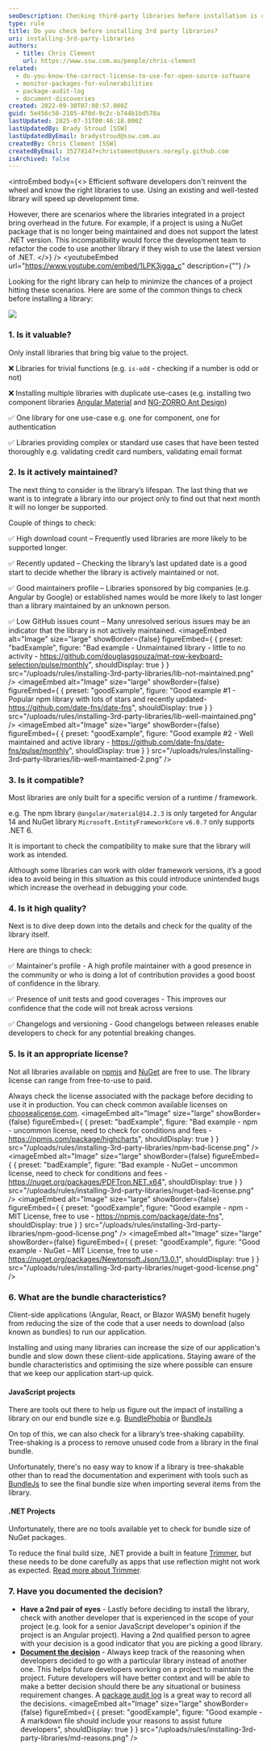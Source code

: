 ```yaml
---
seoDescription: Checking third-party libraries before installation is crucial for software development to ensure code quality, license compliance, and avoid potential bugs
type: rule
title: Do you check before installing 3rd party libraries?
uri: installing-3rd-party-libraries
authors:
  - title: Chris Clement
    url: https://www.ssw.com.au/people/chris-clement
related:
  - do-you-know-the-correct-license-to-use-for-open-source-software
  - monitor-packages-for-vulnerabilities
  - package-audit-log
  - document-discoveries
created: 2022-09-30T07:08:57.000Z
guid: 5e456c50-2105-470d-9c2c-b744b1bd578a
lastUpdated: 2025-07-31T00:46:18.000Z
lastUpdatedBy: Brady Stroud [SSW]
lastUpdatedByEmail: bradystroud@ssw.com.au
createdBy: Chris Clement [SSW]
createdByEmail: 35278147+christoment@users.noreply.github.com
isArchived: false
---
```

<introEmbed
  body={<>
Efficient software developers don't reinvent the wheel and know the right libraries to use. Using an existing and well-tested library will speed up development time.

However, there are scenarios where the libraries integrated in a project bring overhead in the future. For example, if a project is using a NuGet package that is no longer being maintained and does not support the latest .NET version. This incompatibility would force the development team to refactor the code to use another library if they wish to use the latest version of .NET.
  </>}
/>
<youtubeEmbed url="https://www.youtube.com/embed/1LPK3jgga_c" description={""} />

Looking for the right library can help to minimize the chances of a project hitting these scenarios. Here are some of the common things to check before installing a library:

![](/uploads/rules/installing-3rd-party-libraries/3rd-party-check-logos_1710232021941.png)

### 1. Is it valuable?

Only install libraries that bring big value to the project.

❌ Libraries for trivial functions (e.g. `is-odd` - checking if a number is odd or not)

❌ Installing multiple libraries with duplicate use-cases (e.g. installing two component libraries [Angular Material](https://material.angular.io) and [NG-ZORRO Ant Design](https://ng.ant.design/docs/introduce/en))

✅ One library for one use-case
e.g. one for component, one for authentication

✅ Libraries providing complex or standard use cases that have been tested thoroughly
e.g. validating credit card numbers, validating email format

### 2. Is it actively maintained?

The next thing to consider is the library’s lifespan. The last thing that we want is to integrate a library into our project only to find out that next month it will no longer be supported.

Couple of things to check:

✅ High download count – Frequently used libraries are more likely to be supported longer.

✅ Recently updated – Checking the library’s last updated date is a good start to decide whether the library is actively maintained or not.

✅ Good maintainers profile – Libraries sponsored by big companies (e.g. Angular by Google) or established names would be more likely to last longer than a library maintained by an unknown person.

✅ Low GitHub issues count – Many unresolved serious issues may be an indicator that the library is not actively maintained.
<imageEmbed
  alt="Image"
  size="large"
  showBorder={false}
  figureEmbed={ {
    preset: "badExample",
    figure: "Bad example - Unmaintained library - little to no activity - https://github.com/douglasgsouza/mat-row-keyboard-selection/pulse/monthly",
    shouldDisplay: true
  } }
  src="/uploads/rules/installing-3rd-party-libraries/lib-not-maintained.png"
/>
<imageEmbed
  alt="Image"
  size="large"
  showBorder={false}
  figureEmbed={ {
    preset: "goodExample",
    figure: "Good example #1 - Popular npm library with lots of stars and recently updated- https://github.com/date-fns/date-fns",
    shouldDisplay: true
  } }
  src="/uploads/rules/installing-3rd-party-libraries/lib-well-maintained.png"
/>
<imageEmbed
  alt="Image"
  size="large"
  showBorder={false}
  figureEmbed={ {
    preset: "goodExample",
    figure: "Good example #2 - Well maintained and active library - https://github.com/date-fns/date-fns/pulse/monthly",
    shouldDisplay: true
  } }
  src="/uploads/rules/installing-3rd-party-libraries/lib-well-maintained-2.png"
/>

### 3. Is it compatible?

Most libraries are only built for a specific version of a runtime / framework.

e.g. The npm library `@angular/material@14.2.3` is only targeted for Angular 14 and NuGet library `Microsoft.EntityFrameworkCore` `v6.0.7` only supports .NET 6.

It is important to check the compatibility to make sure that the library will work as intended.

Although some libraries can work with older framework versions, it’s a good idea to avoid being in this situation as this could introduce unintended bugs which increase the overhead in debugging your code.

### 4. Is it high quality?

Next is to dive deep down into the details and check for the quality of the library itself.

Here are things to check:

✅ Maintainer's profile - A high profile maintainer with a good presence in the community or who is doing a lot of contribution provides a good boost of confidence in the library.

✅ Presence of unit tests and good coverages - This improves our confidence that the code will not break across versions

✅ Changelogs and versioning - Good changelogs between releases enable developers to check for any potential breaking changes.

### 5. Is it an appropriate license?

Not all libraries available on [npmjs](https://npmjs.com) and [NuGet](https://nuget.org) are free to use. The library license can range from free-to-use to paid.

Always check the license associated with the package before deciding to use it in production. You can check common available licenses on [choosealicense.com](https://choosealicense.com).
<imageEmbed
  alt="Image"
  size="large"
  showBorder={false}
  figureEmbed={ {
    preset: "badExample",
    figure: "Bad example - npm - uncommon license, need to check for conditions and fees - https://npmjs.com/package/highcharts",
    shouldDisplay: true
  } }
  src="/uploads/rules/installing-3rd-party-libraries/npm-bad-license.png"
/>
<imageEmbed
  alt="Image"
  size="large"
  showBorder={false}
  figureEmbed={ {
    preset: "badExample",
    figure: "Bad example - NuGet – uncommon license, need to check for conditions and fees - https://nuget.org/packages/PDFTron.NET.x64",
    shouldDisplay: true
  } }
  src="/uploads/rules/installing-3rd-party-libraries/nuget-bad-license.png"
/>
<imageEmbed
  alt="Image"
  size="large"
  showBorder={false}
  figureEmbed={ {
    preset: "goodExample",
    figure: "Good example - npm - MIT License, free to use - https://npmjs.com/package/date-fns",
    shouldDisplay: true
  } }
  src="/uploads/rules/installing-3rd-party-libraries/npm-good-license.png"
/>
<imageEmbed
  alt="Image"
  size="large"
  showBorder={false}
  figureEmbed={ {
    preset: "goodExample",
    figure: "Good example - NuGet – MIT License, free to use - https://nuget.org/packages/Newtonsoft.Json/13.0.1",
    shouldDisplay: true
  } }
  src="/uploads/rules/installing-3rd-party-libraries/nuget-good-license.png"
/>

### 6. What are the bundle characteristics?

Client-side applications (Angular, React, or Blazor WASM) benefit hugely from reducing the size of the code that a user needs to download (also known as bundles) to run our application.

Installing and using many libraries can increase the size of our application's bundle and slow down these client-side applications. Staying aware of the bundle characteristics and optimising the size where possible can ensure that we keep our application start-up quick.

#### JavaScript projects

There are tools out there to help us figure out the impact of installing a library on our end bundle size
e.g. [BundlePhobia](https://bundlephobia.com) or [BundleJs](https://bundlejs.com)

On top of this, we can also check for a library’s tree-shaking capability. Tree-shaking is a process to remove unused code from a library in the final bundle.

Unfortunately, there's no easy way to know if a library is tree-shakable other than to read the documentation and experiment with tools such as [BundleJs](https://bundlejs.com) to see the final bundle size when importing several items from the library.

#### .NET Projects

Unfortunately, there are no tools available yet to check for bundle size of NuGet packages.

To reduce the final build size, .NET provide a built in feature  [Trimmer](https://learn.microsoft.com/en-us/dotnet/core/deploying/trimming/trimming-options?pivots=dotnet-6-0&WT.mc_id=DT-MVP-33518), but these needs to be done carefully as apps that use reflection might not work as expected. [Read more about Trimmer](https://learn.microsoft.com/en-us/aspnet/core/blazor/host-and-deploy/configure-trimmer?view=aspnetcore-6.0&WT.mc_id=DT-MVP-33518).

### 7. Have you documented the decision?

* **Have a 2nd pair of eyes** - Lastly before deciding to install the library, check with another developer that is experienced in the scope of your project (e.g. look for a senior JavaScript developer's opinion if the project is an Angular project). Having a 2nd qualified person to agree with your decision is a good indicator that you are picking a good library.
* **[Document the decision](/document-discoveries)** - Always keep track of the reasoning when developers decided to go with a particular library instead of another one. This helps future developers working on a project to maintain the project. Future developers will have better context and will be able to make a better decision should there be any situational or business requirement changes. A [package audit log](/package-audit-log) is a great way to record all the decisions.
<imageEmbed
  alt="Image"
  size="large"
  showBorder={false}
  figureEmbed={ {
    preset: "goodExample",
    figure: "Good example - A markdown file should include your reasons to assist future developers",
    shouldDisplay: true
  } }
  src="/uploads/rules/installing-3rd-party-libraries/md-reasons.png"
/>
